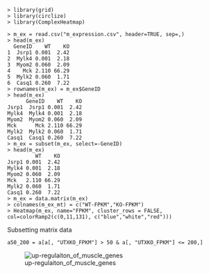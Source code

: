 ```
> library(grid)
> library(circlize)
> library(ComplexHeatmap)

> m_ex = read.csv("m_expression.csv", header=TRUE, sep=,)
> head(m_ex)
  GeneID    WT    KO
1  Jsrp1 0.001  2.42
2  Mylk4 0.001  2.18
3  Myom2 0.060  2.09
4    Mck 2.110 66.29
5  Mylk2 0.060  1.71
6  Casq1 0.260  7.22
> rownames(m_ex) = m_ex$GeneID
> head(m_ex)
      GeneID    WT    KO
Jsrp1  Jsrp1 0.001  2.42
Mylk4  Mylk4 0.001  2.18
Myom2  Myom2 0.060  2.09
Mck      Mck 2.110 66.29
Mylk2  Mylk2 0.060  1.71
Casq1  Casq1 0.260  7.22
> m_ex = subset(m_ex, select=-GeneID)
> head(m_ex)
         WT    KO
Jsrp1 0.001  2.42
Mylk4 0.001  2.18
Myom2 0.060  2.09
Mck   2.110 66.29
Mylk2 0.060  1.71
Casq1 0.260  7.22
> m_ex = data.matrix(m_ex)
> colnames(m_ex_mt) = c("WT-FPKM","KO-FPKM")
> Heatmap(m_ex, name="FPKM", cluster_rows = FALSE, col=colorRamp2(c(0,11,131), c("blue","white","red")))
```
Subsetting matrix data
```
a50_200 = a[a[, "UTXKO_FPKM"] > 50 & a[, "UTXKO_FPKM"] <= 200,]
```

![up-regulaiton_of_muscle_genes](https://cloud.githubusercontent.com/assets/12989168/25923358/19397de8-35ab-11e7-84e5-c6722419e634.jpg)

